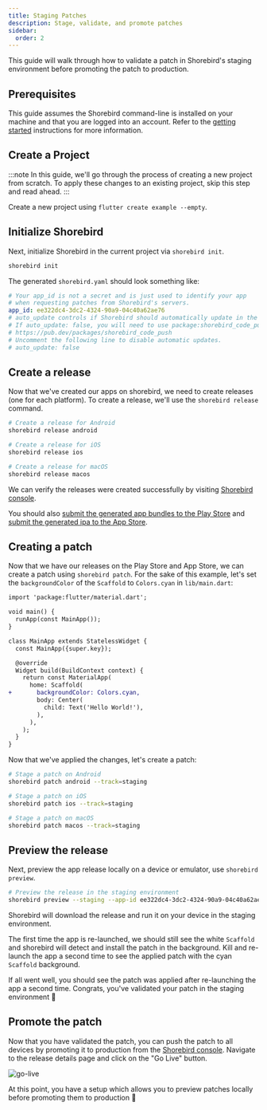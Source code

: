 ```yaml
---
title: Staging Patches
description: Stage, validate, and promote patches
sidebar:
  order: 2
---
```


This guide will walk through how to validate a patch in Shorebird's staging environment before promoting the patch to production.

## Prerequisites

This guide assumes the Shorebird command-line is installed on your machine and that you are logged into an account. Refer to the [getting started](/) instructions for more information.

## Create a Project

:::note
In this guide, we'll go through the process of creating a new project from scratch. To apply these changes to an existing project, skip this step and read ahead.
:::

Create a new project using `flutter create example --empty`.

## Initialize Shorebird

Next, initialize Shorebird in the current project via `shorebird init`.

```sh
shorebird init
```

The generated `shorebird.yaml` should look something like:

```yaml
# Your app_id is not a secret and is just used to identify your app
# when requesting patches from Shorebird's servers.
app_id: ee322dc4-3dc2-4324-90a9-04c40a62ae76
# auto_update controls if Shorebird should automatically update in the background on launch.
# If auto_update: false, you will need to use package:shorebird_code_push to trigger updates.
# https://pub.dev/packages/shorebird_code_push
# Uncomment the following line to disable automatic updates.
# auto_update: false
```

## Create a release

Now that we've created our apps on shorebird, we need to create releases (one for each platform). To create a release, we'll use the `shorebird release` command.

```sh
# Create a release for Android
shorebird release android

# Create a release for iOS
shorebird release ios

# Create a release for macOS
shorebird release macos
```

We can verify the releases were created successfully by visiting [Shorebird console](https://console.shorebird.dev).

You should also [submit the generated app bundles to the Play
Store](/guides/submitting/play-store#upload-to-the-play-store) and [submit the
generated ipa to the App Store](/guides/submitting/app-store#upload-to-the-app-store).

## Creating a patch

Now that we have our releases on the Play Store and App Store, we can create a patch using `shorebird patch`. For the sake of this example, let's set the `backgroundColor` of the `Scaffold` to `Colors.cyan` in `lib/main.dart`:

```diff
import 'package:flutter/material.dart';

void main() {
  runApp(const MainApp());
}

class MainApp extends StatelessWidget {
  const MainApp({super.key});

  @override
  Widget build(BuildContext context) {
    return const MaterialApp(
      home: Scaffold(
+       backgroundColor: Colors.cyan,
        body: Center(
          child: Text('Hello World!'),
        ),
      ),
    );
  }
}

```

Now that we've applied the changes, let's create a patch:

```sh
# Stage a patch on Android
shorebird patch android --track=staging

# Stage a patch on iOS
shorebird patch ios --track=staging

# Stage a patch on macOS
shorebird patch macos --track=staging
```

## Preview the release

Next, preview the app release locally on a device or emulator, use `shorebird preview`.

```sh
# Preview the release in the staging environment
shorebird preview --staging --app-id ee322dc4-3dc2-4324-90a9-04c40a62ae76 --release-version 1.0.0+1
```

Shorebird will download the release and run it on your device in the staging environment.

The first time the app is re-launched, we should still see the white `Scaffold` and shorebird will detect and install the patch in the background. Kill and re-launch the app a second time to see the applied patch with the cyan `Scaffold` background.

If all went well, you should see the patch was applied after re-launching the app a second time. Congrats, you've validated your patch in the staging environment 🥳

## Promote the patch

Now that you have validated the patch, you can push the patch to all devices by promoting it to production from the [Shorebird console](https://console.shorebird.dev). Navigate to the release details page and click on the "Go Live" button.

![go-live](https://github.com/shorebirdtech/docs/assets/8855632/70fa5176-4e6a-4d7a-b820-6b24eca2c27a)

At this point, you have a setup which allows you to preview patches locally before promoting them to production 🎉
